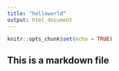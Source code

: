 ```yaml
---
title: "helloworld"
output: html_document
---
```


```r
knitr::opts_chunk$set(echo = TRUE)
```

## This is a markdown file
